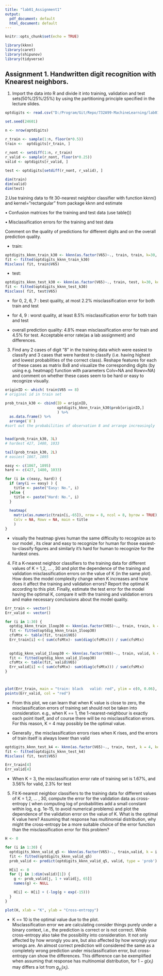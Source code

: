 ```yaml
---
title: "lab01_Assignment1"
output:
  pdf_document: default
  html_document: default
---
```


```r
knitr::opts_chunk$set(echo = TRUE)
```

```r
library(kknn)
library(caret)
library(shipunov)
library(tidyverse)
```

## Assignment 1. Handwritten digit recognition with Knearest neighbors.

1. Import the data into R and divide it into training, validation and test sets(50%/25%/25%) by using the partitioning principle specified in the lecture slides.


```r
optdigits <- read.csv("D:/Program/Git/Repo/732A99-MachineLearning/lab01/Assignment1/optdigits.csv", header = FALSE)

set.seed(24601)

n <- nrow(optdigits)

r_train <- sample(1:n, floor(n*0.5))
train <-  optdigits[r_train, ]

r_nont <- setdiff(1:n, r_train)
r_valid <- sample(r_nont, floor(n*0.25))
valid <- optdigits[r_valid, ]
 
test <- optdigits[setdiff(r_nont, r_valid), ]
```

```r
dim(train)
dim(valid)
dim(test)
```

2.Use training data to fit 30-nearest neighbor classifier with function kknn() and
kernel=”rectangular” from package kknn and estimate  

• Confusion matrices for the training and test data (use table())  

• Misclassification errors for the training and test data  

Comment on the quality of predictions for different digits and on the overall prediction quality.

- train:

```r
optdigits_kknn_train_k30 <- kknn(as.factor(V65)~., train, train, k=30, kernel="rectangular")
fit <- fitted(optdigits_kknn_train_k30)
Misclass( fit, train$V65)
```

- test:

```r
optdigits_kknn_test_k30 <- kknn(as.factor(V65)~., train, test, k=30, kernel="rectangular")
fit <- fitted(optdigits_kknn_test_k30)
Misclass( fit, test$V65)
```

- for 0, 2, 6, 7 : best quality, at most 2.2% misclassification error for both train and test
- for 4, 9 : worst quality, at least 8.5% misclassification error for both train and test

- overall prediction quality: 4.8% mean misclassification error for train and 4.5% for test. Acceptable error rate(as a lab assignment) and differences.


3. Find any 2 cases of digit “8” in the training data which were easiest to classify
and 3 cases that were hardest to classify (i.e. having highest and lowest
probabilities of the correct class). Reshape features for each of these cases as
matrix 8x8 and visualize the corresponding digits (by using e.g. heatmap()
function with parameters Colv=NA and Rowv=NA) and comment on whether
these cases seem to be hard or easy to recognize visually.

```r
originID <- which( train$V65 == 8)
# original id in train set

prob_train_k30 <- cbind(ID = originID,
                        optdigits_kknn_train_k30$prob[originID,]
                        ) %>% 
  as.data.frame() %>% 
  arrange(`8`)
#sort out the probabilities of observation 8 and arrange increasingly


head(prob_train_k30, 3L)
# hardest 427, 1480, 1033

tail(prob_train_k30, 2L)
# easiest 1867, 1895


```

```r
easy <- c(1867, 1895)
hard <- c(427, 1480, 1033)

for (i in c(easy, hard)) {
  if (any(i == easy) ) {
    title <- paste("Easy: No.", i)
  }else {
    title <- paste("Hard: No.", i)
  }
  
  heatmap(
    matrix(as.numeric(train[i,-65]), nrow = 8, ncol = 8, byrow = TRUE),
    Colv = NA, Rowv = NA, main = title
    )
}
```

- visually the heatmap gives human the same difficulty to recognize as to our model , its clear and easy to recognize for human for those easiest-to-classify figures and similarly it's hard for human to recognize for the hardest ones.

4. Fit a K-nearest neighbor classifiers to the training data for different values of K =
1,2, … , 30 and plot the dependence of the training and validation misclassification
errors on the value of K (in the same plot). How does the model complexity
change when K increases and how does it affect the training and validation errors? Report the optimal K according to this plot. Finally, estimate the test error
for the model having the optimal K, compare it with the training and validation
errors and make necessary conclusions about the model quality.

```r
Err_train <- vector()
Err_valid <- vector()

for (i in 1:30) {
  optdig_kknn_train_1loop30 <- kknn(as.factor(V65)~., train, train, k = i ,kernel = "rectangular")
  fit <- fitted(optdig_kknn_train_1loop30)
  cfsMtx <- table(fit, train$V65)
  Err_train[i] <-( sum(cfsMtx)- sum(diag(cfsMtx))) / sum(cfsMtx)
  
  
  optdig_kknn_valid_1loop30 <- kknn(as.factor(V65)~., train, valid, k = i ,kernel = "rectangular")
  fit <- fitted(optdig_kknn_valid_1loop30)
  cfsMtx <- table(fit, valid$V65)
  Err_valid[i] <-( sum(cfsMtx)- sum(diag(cfsMtx))) / sum(cfsMtx)
}



plot(Err_train, main = "train: black   valid: red", ylim = c(0, 0.06), ylab = "errors(%)", xlab = "K")
points(Err_valid, col = "red")

```

- From this plot, we can learn that when K value is close to zero, the misclassification
errors of training set should not be taken into consideration. e.g., when K == 1, the 1-nearest-neighbour is exactly each point itself, and of course there will be no misclassification errors.  
For this reason, K = 4 may possibly be the optimal value.

- Generally , the misclassification errors rises when K rises, and the errors of train itself is always lower than valid

```r
optdigits_kknn_test_k4 <- kknn(as.factor(V65)~., train, test, k = 4, kernel="rectangular")
fit <- fitted(optdigits_kknn_test_k4)
Misclass( fit, test$V65)
```

```r
Err_train[4]
Err_valid[4]
```

- When K = 3, the misclassification error rate of training set is 1.67%, and 3.56% for valid, 2.3% for test

5. Fit K-nearest neighbor classifiers to the training data for different values of K =
1,2, … , 30, compute the error for the validation data as cross-entropy ( when
computing log of probabilities add a small constant within log, e.g. 1e-15, to
avoid numerical problems) and plot the dependence of the validation error on the
value of K. What is the optimal K value here? Assuming that response has
multinomial distribution, why might the cross-entropy be a more suitable choice
of the error function than the misclassification error for this problem?


```r
H <- 0

for (i in 1:30) {
  optdigits_kknn_valid_q5 <- kknn(as.factor(V65)~., train,valid, k = i ,kernel = "rectangular")
  fit <- fitted(optdigits_kknn_valid_q5)
  prob_valid <- predict(optdigits_kknn_valid_q5, valid, type = 'prob')

  H[i] <- 0
  for (j in 1:dim(valid)[1]) {
    g <- prob_valid[j, 1 + valid[j, 65]]
    names(g) <- NULL

    H[i] <- H[i] + (-log(g + exp(-15)))
  }
}

plot(H, xlab = "K", ylab = "Cross-entropy")
```

- K == 10 is the optimal value due to the plot.  
Misclassification error we are calculating consider things purely under a binary context, i.e., the prediction is correct or is not correct. While cross-entropy also take the possibility into consideration. It not only affected by how wrongly you are, but also affected by how wrongly your wrongs are. An almost correct prediction will considered the same as a completely wrong prediction under misclassification error, but cross-entropy can show the differences. This difference can be exemplified when assuming that response has multinomial distribution, for $1 - g(x_i)$ may differs a lot from $g_{y_i}(x_i)$.
